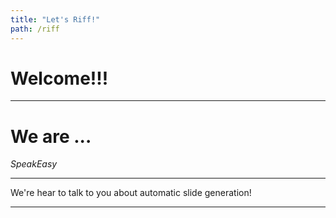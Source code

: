 ```yaml
---
title: "Let's Riff!"
path: /riff
---
```




<Utils />

# Welcome!!!

---

# We are ...
*SpeakEasy*

---

We're hear to talk to you about automatic slide generation!

---

